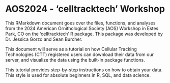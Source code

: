 # AOS2024 - 'celltracktech' Workshop

This RMarkdown document goes over the files, functions, and analyses from the 2024 American Ornithological Society (AOS) Workshop in Estes Park, CO on the 'celltracktech' R package. This package was developed by Dr. Jessica Gorzo and Sean Burcher.

This document will serve as a tutorial on how Cellular Tracking Technologies (CTT) registered users can download their data from our server, and visualize the data using the built-in package functions.

This tutorial provides step-by-step instructions on how to obtain your data. This style is used for absolute beginners in R, SQL, and data science.
